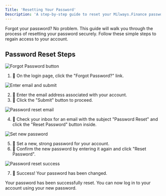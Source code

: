 ```yaml
---
Title: 'Resetting Your Password'
Description: 'A step-by-step guide to reset your Milways.Finance password if you have forgotten it.'
---
```


<Info>
Forgot your password? No problem. This guide will walk you through the process of resetting your password securely. Follow these simple steps to regain access to your account.
</Info>

## Password Reset Steps

![Forgot Password button](https://content.gitbook.com/content/zdWZaOjYJalDOu3og601/blobs/cAKdkb5ZpnjmoYN65hGt/94.png)

1. 🔐 On the login page, click the "Forgot Password?" link.

![Enter email and submit](https://content.gitbook.com/content/zdWZaOjYJalDOu3og601/blobs/FeOqvQzYITDJTE82DUiFX/95.png)

2. 📝 Enter the email address associated with your account.
3. 📲 Click the "Submit" button to proceed.

![Password reset email](https://content.gitbook.com/content/zdWZaOjYJalDOu3og601/blobs/mtZznu4hhqfNkeaJs5cj/96.png)

4. 📧 Check your inbox for an email with the subject "Password Reset" and click the "Reset Password" button inside.

![Set new password](https://content.gitbook.com/content/zdWZaOjYJalDOu3og601/blobs/uJy8yCiltoLLcqSc0kSY/97.png)

5. 🔐 Set a new, strong password for your account.
6. 🔄 Confirm the new password by entering it again and click "Reset Password".

![Password reset success](https://content.gitbook.com/content/zdWZaOjYJalDOu3og601/blobs/m9MLZdy2B2o6OwxqCWZI/98.png)

7. 🎉 Success! Your password has been changed.

<Card title="Login with Your New Password" icon="key" href="https://pro.milways.finance/login">
  Your password has been successfully reset. You can now log in to your account using your new password.
</Card>
